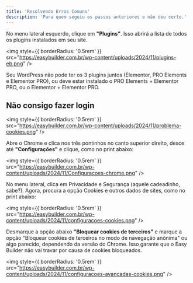 ```yaml
---
title: 'Resolvendo Erros Comuns'
description: 'Para quem seguiu os passos anteriores e não deu certo.'
---
```


No menu lateral esquerdo, clique em **"Plugins"**. Isso abrirá a lista de todos os plugins instalados em seu site.

<img
  style={{ borderRadius: '0.5rem' }}
  src="https://easybuilder.com.br/wp-content/uploads/2024/11/plugins-eb.png"
/>

Seu WordPress não pode ter os 3 plugins juntos (Elementor, PRO Elements e Elementor PRO), ou deve estar instalado o PRO Elements + Elementor PRO, ou o Elementor + Elementor PRO.

## Não consigo fazer login

<img
  style={{ borderRadius: '0.5rem' }}
  src="https://easybuilder.com.br/wp-content/uploads/2024/11/problema-cookies.png"
/>


Abre o Chrome e clica nos três pontinhos no canto superior direito, desce até **"Configurações"** e clique, como no print abaixo:

<img
  style={{ borderRadius: '0.5rem' }}
  src="https://easybuilder.com.br/wp-content/uploads/2024/11/Configuracoes-chrome.png"
/>

No menu lateral, clica em Privacidade e Segurança (aquele cadeadinho, sabe?). Agora, procura a opção Cookies e outros dados de sites, como no print abaixo:

<img
  style={{ borderRadius: '0.5rem' }}
  src="https://easybuilder.com.br/wp-content/uploads/2024/11/configuracoes-cookies.png"
/>

Desmarque a opção abaixo **"Bloquear cookies de terceiros"** e marque a opção "Bloquear cookies de terceiros no modo de navegação anônima" ou algo parecido, dependendo da versão do Chrome. Isso garante que o Easy Builder não vai travar por causa de cookies bloqueados.

<img
  style={{ borderRadius: '0.5rem' }}
  src="https://easybuilder.com.br/wp-content/uploads/2024/11/configuracoes-avancadas-cookies.png"
/>
